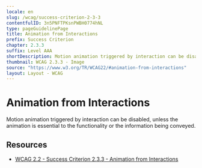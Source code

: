 ```yaml
---
locale: en
slug: /wcag/success-criterion-2-3-3
contentfulID: 3n5PNFTPKsnPWBH0774hNL
type: pageGuidelinePage
title: Animation from Interactions
prefix: Success Criterion
chapter: 2.3.3
suffix: Level AAA
shortDescription: Motion animation triggered by interaction can be disabled, unless the animation is essential to the functionality or the information being conveyed.
thumbnail: WCAG 2.3.3 - Image
source: "https://www.w3.org/TR/WCAG22/#animation-from-interactions"
layout: Layout - WCAG
---
```


# Animation from Interactions

Motion animation triggered by interaction can be disabled, unless the animation is essential to the functionality or the information being conveyed.

## Resources

- [WCAG 2.2 - Success Criterion 2.3.3 - Animation from Interactions](https://www.w3.org/TR/WCAG22/#animation-from-interactions)